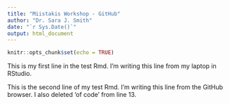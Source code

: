 ```yaml
---
title: "Miistakis Workshop - GitHub"
author: "Dr. Sara J. Smith"
date: "`r Sys.Date()`"
output: html_document
---
```


```r
knitr::opts_chunk$set(echo = TRUE)
```


This is my first line in the test Rmd. I'm writing this line from my laptop in RStudio. 

This is the second line of my test Rmd. I'm writing this line from the GitHub browser. 
I also deleted 'of code' from line 13. 
